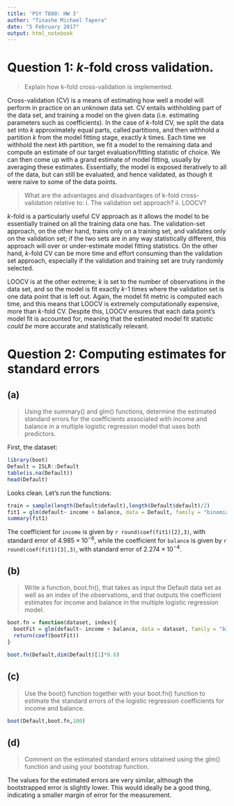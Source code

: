 ```yaml
---
title: 'PSY T880: HW 3'
author: "Tinashe Michael Tapera"
date: "5 February 2017"
output: html_notebook
---
```


# Question 1: *k*-fold cross validation.
> Explain how k-fold cross-validation is implemented.

Cross-validation (CV) is a means of estimating how well a model will perform in practice on an unknown data set. CV entails withholding part of the data set, and training a model on the given data (i.e. estimating parameters such as coefficients). In the case of *k*-fold CV, we split the data set into *k* approximately equal parts, called partitions, and then withhold a partition *k* from the model fitting stage, exactly *k* times. Each time we withhold the next *k*th partition, we fit a model to the remaining data and compute an estimate of our target evaluation/fitting statistic of choice. We can then come up with a grand estimate of model fitting, usually by averaging these estimates. Essentially, the model is exposed iteratively to all of the data, but can still be evaluated, and hence validated, as though it were naive to some of the data points.

> What are the advantages and disadvantages of k-fold cross-
validation relative to: i. The validation set approach? ii. LOOCV?

*k*-fold is a particularly useful CV approach as it allows the model to be essentially trained on all the training data one has. The validation-set approach, on the other hand, trains only on a training set, and validates only on the validation set; if the two sets are in any way statistically different, this approach will over or under-estimate model fitting statistics. On the other hand, *k*-fold CV can be more time and effort consuming than the validation set approach, especially if the validation and training set are truly randomly selected.

LOOCV is at the other extreme; *k* is set to the number of observations in the data set, and so the model is fit exactly *k*-1 times where the validation set is one data point that is left out. Again, the model fit metric is computed each time, and this means that LOOCV is extremely computationally expensive, more than *k*-fold CV. Despite this, LOOCV ensures that each data point's model fit is accounted for, meaning that the estimated model fit statistic *could be* more accurate and statistically relevant.

# Question 2: Computing estimates for standard errors
## (a)
> Using the summary() and glm() functions, determine the estimated standard errors for the coefficients associated with income and balance in a multiple logistic regression model that uses both predictors.

First, the dataset:

```r
library(boot)
Default = ISLR::Default
table(is.na(Default))
head(Default)
```

Looks clean. Let's run the functions:

```r
train = sample(length(Default$default),length(Default$default)/2)
fit1 = glm(default~ income + balance, data = Default, family = "binomial")
summary(fit1)
```

The coefficient for `income` is given by `r round(coef(fit1)[2],3)`, with standard error of $4.985 \times 10^{-6}$, while the coefficient for `balance` is given by `r round(coef(fit1)[3],3)`, with standard error of $2.274 \times 10^{-4}$.

## (b)
> Write a function, boot.fn(), that takes as input the Default data set as well as an index of the observations, and that outputs the coefficient estimates for income and balance in the multiple logistic regression model.

```r
boot.fn = function(dataset, index){
  bootFit = glm(default~ income + balance, data = dataset, family = "binomial", subset = index)
  return(coef(bootFit))
}

boot.fn(Default,dim(Default)[1]*0.6)
```

## (c) 
> Use the boot() function together with your boot.fn() function to estimate the standard errors of the logistic regression coefficients for income and balance.

```r
boot(Default,boot.fn,100)
```

## (d) 
> Comment on the estimated standard errors obtained using the glm() function and using your bootstrap function.

The values for the estimated errors are very similar, although the bootstrapped error is slightly lower. This would ideally be a good thing, indicating a smaller margin of error for the measurement.